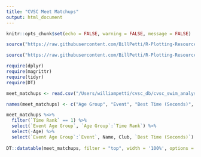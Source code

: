 ```yaml
---
title: "CVSC Meet Matchups"
output: html_document
---
```


```r
knitr::opts_chunk$set(echo = FALSE, warning = FALSE, message = FALSE)
```

```r
source("https://raw.githubusercontent.com/BillPetti/R-Plotting-Resources/master/theme_bp_grey")

source("https://raw.githubusercontent.com/BillPetti/R-Plotting-Resources/master/tableau_colorblind_palette")

require(dplyr)
require(magrittr)
require(tidyr)
require(DT)

meet_matchups <- read.csv("/Users/williampetti/cvsc_db/cvsc_swim_analysis/meet_matchups.csv", check.names = FALSE)

names(meet_matchups) <- c("Age Group", "Event", "Best Time (Seconds)", "Age", "Club", "Name", "Time Rank", "Est. Place", "Points", "Event Age Group", "Event Order")

meet_matchups %<>% 
  filter(`Time Rank` == 1) %>% 
  select(`Event Age Group`, `Age Group`:`Time Rank`) %>%
  select(-Age) %>%
  select(`Event Age Group`:`Event`, Name, Club, `Best Time (Seconds)`) 
  
DT::datatable(meet_matchups, filter = "top", width = '100%', options = list(pageLength = 100, scrollX = T, autoWidth = TRUE, columnDefs = list(list(className = 'dt-center', targets = c(2:6)))))
```